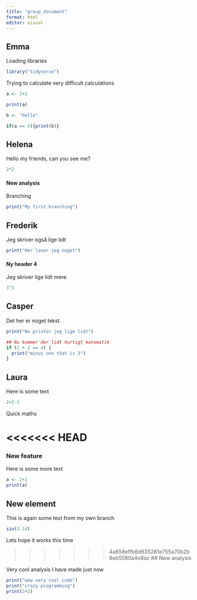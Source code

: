 ```yaml
---
title: "group_document"
format: html
editor: visual
---
```


## Emma

Loading libraries

```r
library("tidyverse")
```

Trying to calculate very difficult calculations

```r
a <- 2+2

print(a)
```

```r
b <- "hello"

if(a == 4){print(b)}
```

## Helena

Hello my friends, can you see me?

```r
2*2
```

#### New analysis

Branching

```r
print("My first branching")
```

## Frederik

Jeg skriver også lige lidt

```r
print("Her laver jeg noget")
```

#### Ny header 4

Jeg skriver lige lidt mere

```r
3^3
```

## Casper

Det her er noget tekst.

```r
print("Nu printer jeg lige lidt")
```

```r
## Nu kommer der lidt hurtigt matematik
if (2 + 2 == 4) {
  print("minus one that is 3")
}
```

## Laura

Here is some text

```r
2+2-1
```

Quick maths

<<<<<<< HEAD
=======
### New feature

Here is some more text

```r
a <- 2+2
print(a)
```

## New element

This is again some text from my own branch

```r
sin(3.14)
```

Lets hope it works this time

>>>>>>> 4a658effb6d635281e755a70b2b8eb5580a4e8ac
## New analysis

Very cool analysis I have made just now

```r
print("wow very cool code")
print("crazy programming")
print(2+2)
```
